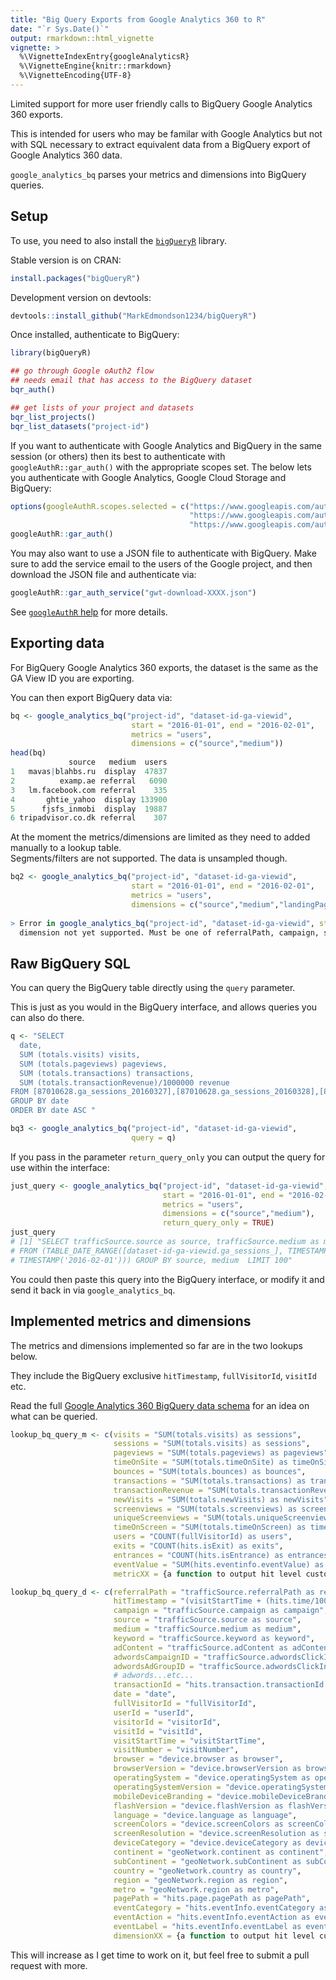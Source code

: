 ```yaml
---
title: "Big Query Exports from Google Analytics 360 to R"
date: "`r Sys.Date()`"
output: rmarkdown::html_vignette
vignette: >
  %\VignetteIndexEntry{googleAnalyticsR}
  %\VignetteEngine{knitr::rmarkdown}
  %\VignetteEncoding{UTF-8}
---
```


Limited support for more user friendly calls to BigQuery Google Analytics 360 exports.

This is intended for users who may be familar with Google Analytics but not with SQL necessary to extract equivalent data from a BigQuery export of Google Analytics 360 data.

`google_analytics_bq` parses your metrics and dimensions into BigQuery queries.  

## Setup

To use, you need to also install the [`bigQueryR`](http://code.markedmondson.me/bigQueryR/) library.

Stable version is on CRAN:

```r
install.packages("bigQueryR")
```

Development version on devtools:

```r
devtools::install_github("MarkEdmondson1234/bigQueryR")
```

Once installed, authenticate to BigQuery:

```r
library(bigQueryR)

## go through Google oAuth2 flow
## needs email that has access to the BigQuery dataset
bqr_auth()

## get lists of your project and datasets
bqr_list_projects()
bqr_list_datasets("project-id")
```

If you want to authenticate with Google Analytics and BigQuery in the same session (or others) then its best to authenticate with `googleAuthR::gar_auth()` with the appropriate scopes set.  The below lets you authenticate with Google Analytics, Google Cloud Storage and BigQuery:

```r
options(googleAuthR.scopes.selected = c("https://www.googleapis.com/auth/analytics",
                                        "https://www.googleapis.com/auth/cloud-platform",
                                        "https://www.googleapis.com/auth/bigquery"))
googleAuthR::gar_auth()
```

You may also want to use a JSON file to authenticate with BigQuery.  Make sure to add the service email to the users of the Google project, and then download the JSON file and authenticate via:

```r
googleAuthR::gar_auth_service("gwt-download-XXXX.json")
```

See [`googleAuthR` help](http://code.markedmondson.me/googleAuthR/) for more details. 

## Exporting data

For BigQuery Google Analytics 360 exports, the dataset is the same as the GA View ID you are exporting.

You can then export BigQuery data via:

```r
bq <- google_analytics_bq("project-id", "dataset-id-ga-viewid", 
                           start = "2016-01-01", end = "2016-02-01", 
                           metrics = "users", 
                           dimensions = c("source","medium"))
head(bq)
             source   medium  users
1   mavas|blahbs.ru  display  47837
2          examp.ae referral   6090
3   lm.facebook.com referral    335
4       ghtie_yahoo  display 133900
5      fjsfs_inmobi  display  19887
6 tripadvisor.co.dk referral    307                         
```

At the moment the metrics/dimensions are limited as they need to added manually to a lookup table.  
Segments/filters are not supported.  The data is unsampled though. 

```r
bq2 <- google_analytics_bq("project-id", "dataset-id-ga-viewid", 
                           start = "2016-01-01", end = "2016-02-01", 
                           metrics = "users", 
                           dimensions = c("source","medium","landingPagePath"))
                           
> Error in google_analytics_bq("project-id", "dataset-id-ga-viewid", start = "2016-01-01",  : 
  dimension not yet supported. Must be one of referralPath, campaign, source, medium, keyword, adContent, adwordsCampaignID, adwordsAdGroupID, transactionId, date, visitorId, visitId, visitStartTime, visitNumber                           
```

## Raw BigQuery SQL

You can query the BigQuery table directly using the `query` parameter.  

This is just as you would in the BigQuery interface, and allows queries you can also do there. 

```r
q <- "SELECT
  date,
  SUM (totals.visits) visits,
  SUM (totals.pageviews) pageviews,
  SUM (totals.transactions) transactions,
  SUM (totals.transactionRevenue)/1000000 revenue
FROM [87010628.ga_sessions_20160327],[87010628.ga_sessions_20160328],[87010628.ga_sessions_20160329]
GROUP BY date
ORDER BY date ASC "

bq3 <- google_analytics_bq("project-id", "dataset-id-ga-viewid", 
                           query = q)

```

If you pass in the parameter `return_query_only` you can output the query for use within the interface: 

```r
just_query <- google_analytics_bq("project-id", "dataset-id-ga-viewid", 
                                  start = "2016-01-01", end = "2016-02-01", 
                                  metrics = "users", 
                                  dimensions = c("source","medium"),
                                  return_query_only = TRUE)
just_query
# [1] "SELECT trafficSource.source as source, trafficSource.medium as medium, COUNT(fullVisitorId) as users 
# FROM (TABLE_DATE_RANGE([dataset-id-ga-viewid.ga_sessions_], TIMESTAMP('2016-01-01'),
# TIMESTAMP('2016-02-01'))) GROUP BY source, medium  LIMIT 100"
```

You could then paste this query into the BigQuery interface, or modify it and send it back in via `google_analytics_bq`.

## Implemented metrics and dimensions

The metrics and dimensions implemented so far are in the two lookups below.  

They include the BigQuery exclusive `hitTimestamp`, `fullVisitorId`, `visitId` etc.  

Read the full [Google Analytics 360 BigQuery data schema](https://support.google.com/analytics/answer/3437719?hl=en) for an idea on what can be queried.

```r
lookup_bq_query_m <- c(visits = "SUM(totals.visits) as sessions",
                       sessions = "SUM(totals.visits) as sessions",
                       pageviews = "SUM(totals.pageviews) as pageviews",
                       timeOnSite = "SUM(totals.timeOnSite) as timeOnSite",
                       bounces = "SUM(totals.bounces) as bounces",
                       transactions = "SUM(totals.transactions) as transactions",
                       transactionRevenue = "SUM(totals.transactionRevenue)/1000000 as transactionRevenue",
                       newVisits = "SUM(totals.newVisits) as newVisits",
                       screenviews = "SUM(totals.screenviews) as screenviews",
                       uniqueScreenviews = "SUM(totals.uniqueScreenviews) as uniqueScreenviews",
                       timeOnScreen = "SUM(totals.timeOnScreen) as timeOnScreen",
                       users = "COUNT(fullVisitorId) as users",
                       exits = "COUNT(hits.isExit) as exits",
                       entrances = "COUNT(hits.isEntrance) as entrances",
                       eventValue = "SUM(hits.eventinfo.eventValue) as eventValue",
                       metricXX = {a function to output hit level custom metrics})

lookup_bq_query_d <- c(referralPath = "trafficSource.referralPath as referralPath",
                       hitTimestamp = "(visitStartTime + (hits.time/1000)) as hitTimestamp",
                       campaign = "trafficSource.campaign as campaign",
                       source = "trafficSource.source as source",
                       medium = "trafficSource.medium as medium",
                       keyword = "trafficSource.keyword as keyword",
                       adContent = "trafficSource.adContent as adContent",
                       adwordsCampaignID = "trafficSource.adwordsClickInfo.campaignId as adwordsCampaignId",
                       adwordsAdGroupID = "trafficSource.adwordsClickInfo.adGroupId as adwordsAdGroupId",
                       # adwords...etc...
                       transactionId = "hits.transaction.transactionId as transactionId",
                       date = "date",
                       fullVisitorId = "fullVisitorId",
                       userId = "userId",
                       visitorId = "visitorId",
                       visitId = "visitId",
                       visitStartTime = "visitStartTime",
                       visitNumber = "visitNumber",
                       browser = "device.browser as browser",
                       browserVersion = "device.browserVersion as browserVersion",
                       operatingSystem = "device.operatingSystem as operatingSystem",
                       operatingSystemVersion = "device.operatingSystemVersion as operatingSystemVersion",
                       mobileDeviceBranding = "device.mobileDeviceBranding as mobileDeviceBranding",
                       flashVersion = "device.flashVersion as flashVersion",
                       language = "device.language as language",
                       screenColors = "device.screenColors as screenColors",
                       screenResolution = "device.screenResolution as screenResolution",
                       deviceCategory = "device.deviceCategory as deviceCategory",
                       continent = "geoNetwork.continent as continent",
                       subContinent = "geoNetwork.subContinent as subContinent",
                       country = "geoNetwork.country as country",
                       region = "geoNetwork.region as region",
                       metro = "geoNetwork.region as metro",
                       pagePath = "hits.page.pagePath as pagePath",
                       eventCategory = "hits.eventInfo.eventCategory as eventCategory",
                       eventAction = "hits.eventInfo.eventAction as eventAction",
                       eventLabel = "hits.eventInfo.eventLabel as eventLabel",
                       dimensionXX = {a function to output hit level custom dimensions})
```

This will increase as I get time to work on it, but feel free to submit a pull request with more. 



